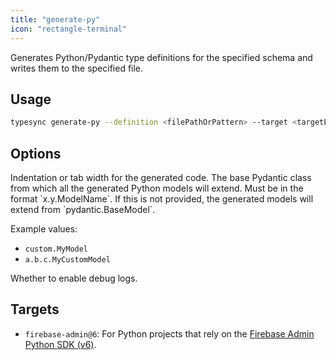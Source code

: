 ```yaml
---
title: "generate-py"
icon: "rectangle-terminal"
---
```



Generates Python/Pydantic type definitions for the specified schema and writes them to the specified file.

## Usage

```bash
typesync generate-py --definition <filePathOrPattern> --target <targetEnvironment> --outFile <filePath> --indentation <indentation> --customPydanticBase <classImportPath> --debug <debug>
```

## Options

<DefinitionOption />
<TargetOption />
<OutFileOption />

<ParamField type="int" path="indentation" default={2}>
  Indentation or tab width for the generated code.
</ParamField>

<ParamField type="string" path="customPydanticBase">
  The base Pydantic class from which all the generated Python models will extend. Must be in the format `x.y.ModelName`. If this is not provided, the generated models will extend from `pydantic.BaseModel`.

Example values:

- `custom.MyModel`
- `a.b.c.MyCustomModel`

</ParamField>

<ParamField type="boolean" path="debug" default={false}>
  Whether to enable debug logs.
</ParamField>

## Targets

- `firebase-admin@6`: For Python projects that rely on the [Firebase Admin Python SDK (v6)](https://github.com/firebase/firebase-admin-python).
